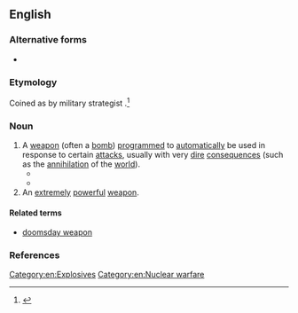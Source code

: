 {{also|Doomsday Device}}
==English==

===Alternative forms===
* {{alter|en|Doomsday Device}}

===Etymology===
Coined as {{m|en|Doomsday Machine}} by military strategist {{w|Herman Kahn}}.<ref>{{cite-book|author=Herman Kahn|authorlink=Herman Kahn|title=On Thermonuclear War|year=1960|publisher=Princeton University Press|pages=144–145|pageurl=https://archive.org/details/onthermonuclearw0000kahn/page/144/mode/2up|passage=I would like to start this section on “not looking or being too dangerous” with some comments on the strategic theory of three conceptualized devices, which I will call the Doomsday Machine, the Doomsday-in-a-Hurry Machine, and the Homicide Pact Machine.}}</ref>

===Noun===
{{en-noun}}

# A [[weapon]] (often a [[bomb]]) [[programmed]] to [[automatically]] be used in response to certain [[attack]]s, usually with very [[dire]] [[consequence]]s (such as the [[annihilation]] of the [[world]]).
#* {{quote-av|en|year=1964|author=Stanley Kubrick; Terry Southern; Peter George|title=Dr. Strangelove or: How I Learned to Stop Worrying and Love the Bomb|role=Narrator|passage=For more than a year, ominous rumors had been privately circulating among high-level Western leaders that the Soviet Union had been at work on what was darkly hinted to be the ultimate weapon: a '''doomsday device'''.}}
#* {{quote-journal|en|author=Ben Stein|title=Wall Street, Run Amok|work=The New York Times|date=2008-04-27|url=https://www.nytimes.com/2008/04/27/business/27every.html|issn=0362-4331|passage=Of course, Henry M. Paulson Jr., the Treasury secretary, is calling for merging the S.E.C. with the easygoing Commodity Futures Trading Commission, in the financial equivalent of setting off a '''Doomsday Device'''.}}
# An [[extremely]] [[powerful]] [[weapon]].

====Related terms====
* [[doomsday weapon]]

===References===
<references/>

[[Category:en:Explosives]]
[[Category:en:Nuclear warfare]]